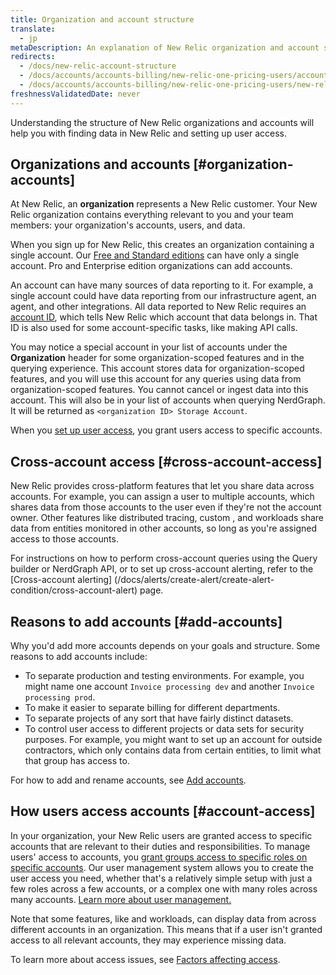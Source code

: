 ```yaml
---
title: Organization and account structure
translate:
  - jp
metaDescription: An explanation of New Relic organization and account structure.
redirects:
  - /docs/new-relic-account-structure
  - /docs/accounts/accounts-billing/new-relic-one-pricing-users/account-user-structure
  - /docs/accounts/accounts-billing/new-relic-one-pricing-users/new-relic-account-structure 
freshnessValidatedDate: never
---
```


Understanding the structure of New Relic organizations and accounts will help you with finding data in New Relic and setting up user access.

## Organizations and accounts [#organization-accounts]

At New Relic, an <DNT>**organization**</DNT> represents a New Relic customer. Your New Relic organization contains everything relevant to you and your team members: your organization's accounts, users, and data.

When you sign up for New Relic, this creates an organization containing a single account. Our [Free and Standard editions](/docs/accounts/accounts-billing/new-relic-one-pricing-billing/new-relic-one-pricing-billing#editions) can have only a single account. Pro and Enterprise edition organizations can add accounts.

An account can have many sources of data reporting to it. For example, a single account could have data reporting from our infrastructure agent, an <InlinePopover type="apm"/> agent, and other integrations. All data reported to New Relic requires an [account ID](/docs/accounts/accounts-billing/account-structure/account-id), which tells New Relic which account that data belongs in. That ID is also used for some account-specific tasks, like making API calls.

You may notice a special account in your list of accounts under the <strong>Organization</strong> header for some organization-scoped features and in the querying experience. This account stores data for organization-scoped features, and you will use this account for any queries using data from organization-scoped features. You cannot cancel or ingest data into this account. This will also be in your list of accounts when querying NerdGraph. It will be returned as `<organization ID> Storage Account`.

When you [set up user access](#account-access), you grant users access to specific accounts.

## Cross-account access [#cross-account-access]

New Relic provides cross-platform features that let you share data across accounts. For example, you can assign a user to multiple accounts, which shares data from those accounts to the user even if they're not the account owner. Other features like distributed tracing, custom <InlinePopover type="dashboards"/>, and workloads share data from entities monitored in other accounts, so long as you're assigned access to those accounts.


For instructions on how to perform cross-account queries using the Query builder or NerdGraph API, or to set up cross-account alerting, refer to the [Cross-account alerting] (/docs/alerts/create-alert/create-alert-condition/cross-account-alert) page.

## Reasons to add accounts [#add-accounts]

Why you'd add more accounts depends on your goals and structure. Some reasons to add accounts include:

* To separate production and testing environments. For example, you might name one account `Invoice processing dev` and another `Invoice processing prod`.
* To make it easier to separate billing for different departments.
* To separate projects of any sort that have fairly distinct datasets.
* To control user access to different projects or data sets for security purposes. For example, you might want to set up an account for outside contractors, which only contains data from certain entities, to limit what that group has access to.

For how to add and rename accounts, see [Add accounts](/docs/accounts/accounts-billing/account-structure/add-accounts).

## How users access accounts [#account-access]

In your organization, your New Relic users are granted access to specific accounts that are relevant to their duties and responsibilities. To manage users' access to accounts, you [grant groups access to specific roles on specific accounts](/docs/accounts/accounts-billing/new-relic-one-user-management/user-management-concepts#understand-concepts). Our user management system allows you to create the user access you need, whether that's a relatively simple setup with just a few roles across a few accounts, or a complex one with many roles across many accounts. [Learn more about user management.](/docs/accounts/accounts-billing/new-relic-one-user-management)

Note that some features, like <InlinePopover type="dashboards"/> and workloads, can display data from across different accounts in an organization. This means that if a user isn't granted access to all relevant accounts, they may experience missing data.

To learn more about access issues, see [Factors affecting access](/docs/accounts/accounts-billing/account-structure/factors-affecting-access-features-data/).


